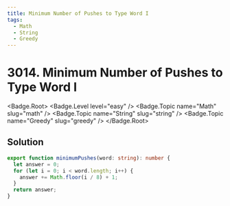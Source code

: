 ```yaml
---
title: Minimum Number of Pushes to Type Word I
tags:
  - Math
  - String
  - Greedy
---
```


# 3014. Minimum Number of Pushes to Type Word I

<Badge.Root>
  <Badge.Level level="easy" />
  <Badge.Topic name="Math" slug="math" />
  <Badge.Topic name="String" slug="string" />
  <Badge.Topic name="Greedy" slug="greedy" />
</Badge.Root>

## Solution

```typescript filename="solution.ts" copy
export function minimumPushes(word: string): number {
  let answer = 0;
  for (let i = 0; i < word.length; i++) {
    answer += Math.floor(i / 8) + 1;
  }
  return answer;
}
```

<ProblemLink
  codingSite="leetcode"
  href="https://leetcode.com/problems/minimum-number-of-pushes-to-type-word-i"
  title="Minimum Number of Pushes to Type Word I"
/>

